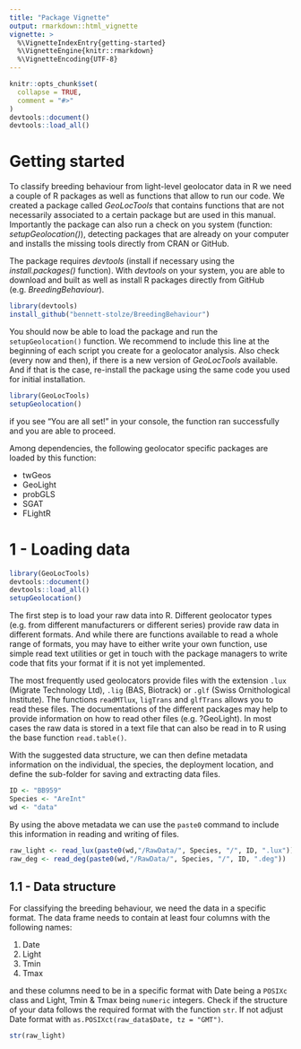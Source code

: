 ```yaml
---
title: "Package Vignette"
output: rmarkdown::html_vignette
vignette: >
  %\VignetteIndexEntry{getting-started}
  %\VignetteEngine{knitr::rmarkdown}
  %\VignetteEncoding{UTF-8}
---
```


```r
knitr::opts_chunk$set(
  collapse = TRUE,
  comment = "#>"
)
devtools::document()
devtools::load_all()
```
# Getting started {#start}

To classify breeding behaviour from light-level geolocator data in R we need a couple of R packages as well as functions that allow to run our code. We created a package called _GeoLocTools_ that contains functions that are not necessarily associated to a certain package but are used in this manual. Importantly the package can also run a check on you system (function: _setupGeolocation()_), detecting packages that are already on your computer and installs the missing tools directly from CRAN or GitHub.

The package requires _devtools_ (install if necessary using the _install.packages()_ function). With _devtools_ on your system, you are able to download and built as well as install R packages directly from GitHub (e.g. _BreedingBehaviour_).

```r
library(devtools)
install_github("bennett-stolze/BreedingBehaviour")
```

You should now be able to load the package and run the `setupGeolocation()` function. We recommend to include this line at the beginning of each script you create for a geolocator analysis. Also check (every now and then), if there is a new version of _GeoLocTools_ available. And if that is the case, re-install the package using the same code you used for initial installation.

```r
library(GeoLocTools)
setupGeolocation()
``` 

if you see "You are all set!" in your console, the function ran successfully and you are able to proceed.

Among dependencies, the following geolocator specific packages are loaded by this function:

- twGeos
- GeoLight
- probGLS
- SGAT
- FLightR


# 1 - Loading data {#loadingData}
```r
library(GeoLocTools)
devtools::document()
devtools::load_all()
setupGeolocation()
```

The first step is to load your raw data into R. Different geolocator types (e.g. from different manufacturers or different series) provide raw data in different formats. And while there are functions available to read a whole range of formats, you may have to either write your own function, use simple read text utilities or get in touch with the package managers to write code that fits your format if it is not yet implemented.

The most frequently used geolocators provide files with the extension `.lux` (Migrate Technology Ltd), `.lig` (BAS, Biotrack) or `.glf` (Swiss Ornithological Institute). The functions `readMTlux`, `ligTrans` and `glfTrans` allows you to read these files. The documentations of the different packages may help to provide information on how to read other files (e.g. ?GeoLight). In most cases the raw data is stored in a text file that can also be read in to R using the base function `read.table()`.

With the suggested data structure, we can then define metadata information on the individual, the species, the deployment location, and define the sub-folder for saving and extracting data files.

```r
ID <- "BB959"
Species <- "AreInt"
wd <- "data"
```

By using the above metadata we can use the `paste0` command to include this information in reading and writing of files.

```r
raw_light <- read_lux(paste0(wd,"/RawData/", Species, "/", ID, ".lux"))
raw_deg <- read_deg(paste0(wd,"/RawData/", Species, "/", ID, ".deg"))
```

## 1.1 - Data structure
For classifying the breeding behaviour, we need the data in a specific format. The data frame needs to contain at least four columns with the following names:

1. Date
2. Light
3. Tmin
4. Tmax

and these columns need to be in a specific format with Date being a `POSIXc` class and Light, Tmin & Tmax being `numeric` integers. Check if the structure of your data follows the required format with the function `str`. If not adjust Date format with `as.POSIXct(raw_data$Date, tz = "GMT")`.
```r
str(raw_light)
```
